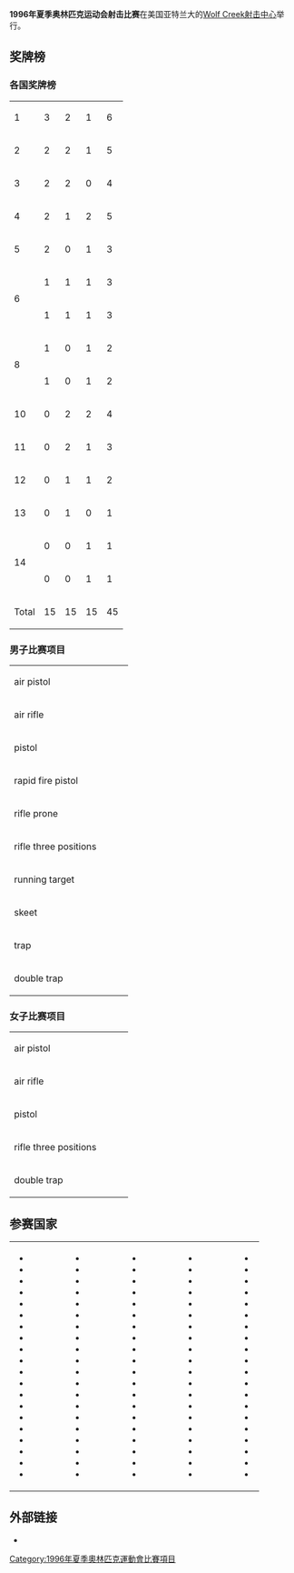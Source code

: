 '''1996年夏季奥林匹克运动会射击比赛'''在美国亚特兰大的[[Wolf_Creek射击中心|Wolf Creek射击中心]]举行。

==奖牌榜==
===各国奖牌榜===
{|{{RankedMedalTable}}
|-
|1||align=left|{{flagIOCteam|RUS|1996年夏季}}||3||2||1||6
|-
|2||align=left|{{flagIOCteam|CHN|1996年夏季}}||2||2||1||5
|-
|3||align=left|{{flagIOCteam|GER|1996年夏季}}||2||2||0||4
|-
|4||align=left|{{flagIOCteam|ITA|1996年夏季}}||2||1||2||5
|-
|5||align=left|{{flagIOCteam|AUS|1996年夏季}}||2||0||1||3
|-
|rowspan=2|6||align=left|{{flagIOCteam|POL|1996年夏季}}||1||1||1||3
|-
             |align=left|{{flagIOCteam|USA|1996年夏季}}||1||1||1||3
|-
|rowspan=2|8||align=left|{{flagIOCteam|FRA|1996年夏季}}||1||0||1||2
|-
             |align=left|{{flagIOCteam|YUG|1996年夏季}}||1||0||1||2
|-
|10||align=left|{{flagIOCteam|BUL|1996年夏季}}||0||2||2||4
|-
|11||align=left|{{flagIOCteam|KAZ|1996年夏季}}||0||2||1||3
|-
|12||align=left|{{flagIOCteam|AUT|1996年夏季}}||0||1||1||2
|-
|13||align=left|{{flagIOCteam|BLR|1996年夏季}}||0||1||0||1
|-
|rowspan=2|14||align=left|{{flagIOCteam|CZE|1996年夏季}}||0||0||1||1
|-
              |align=left|{{flagIOCteam|SVK|1996年夏季}}||0||0||1||1
|-
!colspan=2|Total||15||15||15||45
|}

===男子比赛项目===
{|{{MedalistTable|type=Event}}
|-
| air pistol<br/>{{DetailsLink|Shooting at the 1996 Summer Olympics - Men's 10 metre air pistol}}
|{{flagIOCmedalist|[[罗伯托·迪唐纳|罗伯托·迪唐纳]]|ITA|1996年夏季}}
|{{flagIOCmedalist|[[王义夫|王义夫]]|CHN|1996年夏季}}
|{{flagIOCmedalist|[[Tanyu_Kiryakov|Tanyu Kiryakov]]|BUL|1996年夏季}}
|-
| air rifle<br/>{{DetailsLink|Shooting at the 1996 Summer Olympics - Men's 10 metre air rifle}}
|{{flagIOCmedalist|[[Artem_Khadjibekov|Artem Khadjibekov]]|RUS|1996年夏季}}
|{{flagIOCmedalist|[[Wolfram_Waibel|Wolfram Waibel]]|AUT|1996年夏季}}
|{{flagIOCmedalist|[[让-皮埃尔·阿马|让-皮埃尔·阿马]]|FRA|1996年夏季}}
|-
| pistol<br/>{{DetailsLink|Shooting at the 1996 Summer Olympics - Men's 50 metre pistol}}
|{{flagIOCmedalist|[[Boris_Kokorev|Boris Kokorev]]|RUS|1996年夏季}}
|{{flagIOCmedalist|[[Igor_Basinski|Igor Basinski]]|BLR|1996年夏季}}
|{{flagIOCmedalist|[[罗伯托·迪唐纳|罗伯托·迪唐纳]]|ITA|1996年夏季}}
|-
| rapid fire pistol<br/>{{DetailsLink|Shooting at the 1996 Summer Olympics - Men's 25 metre rapid fire pistol}}
|{{flagIOCmedalist|[[拉尔夫·舒曼|拉尔夫·舒曼]]|GER|1996年夏季}}
|{{flagIOCmedalist|[[Emil_Milev|Emil Milev]]|BUL|1996年夏季}}
|{{flagIOCmedalist|[[Vladimir_Vokhmyanin|Vladimir Vokhmyanin]]|KAZ|1996年夏季}}
|-
| rifle prone<br/>{{DetailsLink|Shooting at the 1996 Summer Olympics - Men's 50 metre rifle prone}}
|{{flagIOCmedalist|[[克里斯蒂安·克勒斯|克里斯蒂安·克勒斯]]|GER|1996年夏季}}
|{{flagIOCmedalist|[[Sergey_Belyayev|Sergey Belyayev]]|KAZ|1996年夏季}}
|{{flagIOCmedalist|[[Jozef_Gönci|Jozef Gönci]]|SVK|1996年夏季}}
|-
| rifle three positions<br/>{{DetailsLink|Shooting at the 1996 Summer Olympics - Men's 50 metre rifle three positions}}
|{{flagIOCmedalist|[[让-皮埃尔·阿马|让-皮埃尔·阿马]]|FRA|1996年夏季}}
|{{flagIOCmedalist|[[Sergey_Belyayev|Sergey Belyayev]]|KAZ|1996年夏季}}
|{{flagIOCmedalist|[[Wolfram_Waibel|Wolfram Waibel]]|AUT|1996年夏季}}
|-
| running target<br/>{{DetailsLink|Shooting at the 1996 Summer Olympics - Men's 10 metre running target}}
|{{flagIOCmedalist|[[楊凌|楊凌]]|CHN|1996年夏季}}
|{{flagIOCmedalist|[[肖俊_(1972年)|肖俊]]|CHN|1996年夏季}}
|{{flagIOCmedalist|[[Miroslav_Januš|Miroslav Januš]]|CZE|1996年夏季}}
|-
|skeet<br/>{{DetailsLink|Shooting at the 1996 Summer Olympics - Men's skeet}}
|{{flagIOCmedalist|[[恩尼奥·法尔科|恩尼奥·法尔科]]|ITA|1996年夏季}}
|{{flagIOCmedalist|[[米罗斯瓦夫·热普科夫斯基|米罗斯瓦夫·热普科夫斯基]]|POL|1996年夏季}}
|{{flagIOCmedalist|[[安德烈亚·贝内利|安德烈亚·贝内利]]|ITA|1996年夏季}}
|-
|trap<br/>{{DetailsLink|Shooting at the 1996 Summer Olympics - Men's trap}}
|{{flagIOCmedalist|[[迈克尔·戴蒙德|迈克尔·戴蒙德]]|AUS|1996年夏季}}
|{{flagIOCmedalist|[[Josh_Lakatos|Josh Lakatos]]|USA|1996年夏季}}
|{{flagIOCmedalist|[[Lance_Bade|Lance Bade]]|USA|1996年夏季}}
|-
|double trap<br/>{{DetailsLink|Shooting at the 1996 Summer Olympics - Men's double trap}}
|{{flagIOCmedalist|[[拉塞尔·马克|拉塞尔·马克]]|AUS|1996年夏季}}
|{{flagIOCmedalist|[[阿尔巴诺·佩拉|阿尔巴诺·佩拉]]|ITA|1996年夏季}}
|{{flagIOCmedalist|[[张冰_(射击运动员)|張冰]]|CHN|1996年夏季}}
|}

===女子比赛项目===
{|{{MedalistTable|type=Event}}
|-
| air pistol<br/>{{DetailsLink|Shooting at the 1996 Summer Olympics - Women's 10 metre air pistol}}
|{{flagIOCmedalist|[[Olga_Klochneva|Olga Klochneva]]|RUS|1996年夏季}}
|{{flagIOCmedalist|[[Marina_Logvinenko|Marina Logvinenko]]|RUS|1996年夏季}}
|{{flagIOCmedalist|[[玛丽亚·格罗兹代娃|玛丽亚·格罗兹代娃]]|BUL|1996年夏季}}
|-
| air rifle<br/>{{DetailsLink|Shooting at the 1996 Summer Olympics - Women's 10 metre air rifle}}
|{{flagIOCmedalist|[[雷娜塔·毛厄尔|雷娜塔·毛厄尔]]|POL|1996年夏季}}
|{{flagIOCmedalist|[[Petra_Horneber|Petra Horneber]]|GER|1996年夏季}}
|{{flagIOCmedalist|[[亚历山德拉·伊沃舍夫|亚历山德拉·伊沃舍夫]]|YUG|1996年夏季}}
|-
| pistol<br/>{{DetailsLink|Shooting at the 1996 Summer Olympics - Women's 25 metre pistol}}
|{{flagIOCmedalist|[[李对红|李对红]]|CHN|1996年夏季}}
|{{flagIOCmedalist|[[Diana_Iorgova|Diana Iorgova]]|BUL|1996年夏季}}
|{{flagIOCmedalist|[[Marina_Logvinenko|Marina Logvinenko]]|RUS|1996年夏季}}
|-
| rifle three positions<br/>{{DetailsLink|Shooting at the 1996 Summer Olympics - Women's 50 metre rifle three positions}}
|{{flagIOCmedalist|[[亚历山德拉·伊沃舍夫|亚历山德拉·伊沃舍夫]]|YUG|1996年夏季}}
|{{flagIOCmedalist|[[Irina_Gerasimenok|Irina Gerasimenok]]|RUS|1996年夏季}}
|{{flagIOCmedalist|[[雷娜塔·毛厄尔|雷娜塔·毛厄尔]]|POL|1996年夏季}}
|-
| double trap<br/>{{DetailsLink|Shooting at the 1996 Summer Olympics - Women's double trap}}
|{{flagIOCmedalist|[[金伯莉·罗德|金伯莉·罗德]]|USA|1996年夏季}}
|{{flagIOCmedalist|[[苏珊·基尔迈尔|苏珊·基尔迈尔]]|GER|1996年夏季}}
|{{flagIOCmedalist|[[Deserie_Huddleston|Deserie Huddleston]]|AUS|1996年夏季}}
|}

==参赛国家==
{|
|
* {{flagIOC|ALB|1996年夏季|2}}
* {{flagIOC|AND|1996年夏季|1}}
* {{flagIOC|ANG|1996年夏季|1}}
* {{flagIOC|ARG|1996年夏季|6}}
* {{flagIOC|ARM|1996年夏季|1}}
* {{flagIOC|AUS|1996年夏季|16}}
* {{flagIOC|AUT|1996年夏季|3}}
* {{flagIOC|AZE|1996年夏季|2}}
* {{flagIOC|BAN|1996年夏季|1}}
* {{flagIOC|BAR|1996年夏季|1}}
* {{flagIOC|BLR|1996年夏季|10}}
* {{flagIOC|BEL|1996年夏季|4}}
* {{flagIOC|BIH|1996年夏季|1}}
* {{flagIOC|BRA|1996年夏季|1}}
* {{flagIOC|BRU|1996年夏季|1}}
* {{flagIOC|BUL|1996年夏季|9}}
* {{flagIOC|CAN|1996年夏季|9}}
* {{flagIOC|CHI|1996年夏季|1}}
* {{flagIOC|CHN|1996年夏季|24}}
* {{flagIOC|TPE|1996年夏季|2}}
|width=40|
|valign=top|
* {{flagIOC|COL|1996年夏季|2}}
* {{flagIOC|CRO|1996年夏季|4}}
* {{flagIOC|CUB|1996年夏季|3}}
* {{flagIOC|CYP|1996年夏季|3}}
* {{flagIOC|CZE|1996年夏季|17}}
* {{flagIOC|DEN|1996年夏季|8}}
* {{flagIOC|ECU|1996年夏季|1}}
* {{flagIOC|EGY|1996年夏季|2}}
* {{flagIOC|EST|1996年夏季|2}}
* {{flagIOC|FIN|1996年夏季|6}}
* {{flagIOC|FRA|1996年夏季|13}}
* {{flagIOC|GEO|1996年夏季|3}}
* {{flagIOC|GER|1996年夏季|22}}
* {{flagIOC|GBR|1996年夏季|5}}
* {{flagIOC|GRE|1996年夏季|3}}
* {{flagIOC|GUA|1996年夏季|4}}
* {{flagIOC|HKG|1996年夏季|1}}
* {{flagIOC|HUN|1996年夏季|10}}
* {{flagIOC|IND|1996年夏季|2}}
* {{flagIOC|IRI|1996年夏季|1}}
|width=40|
|valign=top|
* {{flagIOC|IRQ|1996年夏季|1}}
* {{flagIOC|IRL|1996年夏季|3}}
* {{flagIOC|ISR|1996年夏季|3}}
* {{flagIOC|ITA|1996年夏季|15}}
* {{flagIOC|JPN|1996年夏季|9}}
* {{flagIOC|JOR|1996年夏季|1}}
* {{flagIOC|KAZ|1996年夏季|5}}
* {{flagIOC|KEN|1996年夏季|1}}
* {{flagIOC|KUW|1996年夏季|2}}
* {{flagIOC|KGZ|1996年夏季|2}}
* {{flagIOC|LAT|1996年夏季|2}}
* {{flagIOC|LTU|1996年夏季|1}}
* {{flagIOC|LUX|1996年夏季|2}}
* {{flagIOC|MKD|1996年夏季|1}}
* {{flagIOC|MAS|1996年夏季|1}}
* {{flagIOC|MLT|1996年夏季|1}}
* {{flagIOC|MEX|1996年夏季|1}}
* {{flagIOC|MDA|1996年夏季|2}}
* {{flagIOC|MON|1996年夏季|1}}
* {{flagIOC|MGL|1996年夏季|2}}
|width=40|
|valign=top|
* {{flagIOC|MYA|1996年夏季|1}}
* {{flagIOC|NAM|1996年夏季|1}}
* {{flagIOC|NEP|1996年夏季|1}}
* {{flagIOC|NED|1996年夏季|2}}
* {{flagIOC|AHO|1996年夏季|1}}
* {{flagIOC|NZL|1996年夏季|2}}
* {{flagIOC|NCA|1996年夏季|1}}
* {{flagIOC|PRK|1996年夏季|1}}
* {{flagIOC|NOR|1996年夏季|7}}
* {{flagIOC|OMA|1996年夏季|1}}
* {{flagIOC|PAN|1996年夏季|1}}
* {{flagIOC|PER|1996年夏季|3}}
* {{flagIOC|PHI|1996年夏季|1}}
* {{flagIOC|POL|1996年夏季|10}}
* {{flagIOC|POR|1996年夏季|4}}
* {{flagIOC|PUR|1996年夏季|2}}
* {{flagIOC|QAT|1996年夏季|1}}
* {{flagIOC|ROU|1996年夏季|4}}
* {{flagIOC|RUS|1996年夏季|19}}
* {{flagIOC|SMR|1996年夏季|2}}
|width=40|
|valign=top|
* {{flagIOC|KSA|1996年夏季|1}}
* {{flagIOC|SCG|1996年夏季|7}}
* {{flagIOC|SIN|1996年夏季|1}}
* {{flagIOC|SVK|1996年夏季|3}}
* {{flagIOC|SLO|1996年夏季|1}}
* {{flagIOC|RSA|1996年夏季|2}}
* {{flagIOC|KOR|1996年夏季|14}}
* {{flagIOC|ESP|1996年夏季|6}}
* {{flagIOC|SRI|1996年夏季|2}}
* {{flagIOC|SWE|1996年夏季|3}}
* {{flagIOC|SUI|1996年夏季|7}}
* {{flagIOC|THA|1996年夏季|3}}
* {{flagIOC|TUR|1996年夏季|1}}
* {{flagIOC|TKM|1996年夏季|1}}
* {{flagIOC|UKR|1996年夏季|9}}
* {{flagIOC|UAE|1996年夏季|1}}
* {{flagIOC|USA|1996年夏季|25}}
* {{flagIOC|ISV|1996年夏季|1}}
* {{flagIOC|UZB|1996年夏季|1}}
* {{flagIOC|VIE|1996年夏季|1}}
|}

==外部链接==
*{{cite book |title=Olympic Report Atlanta 1996 Volume III: The Competition Results |url=http://www.la84foundation.org/6oic/OfficialReports/1996/1996v3.pdf |format=PDF |accessdate=2008-09-10 |deadurl=yes |archiveurl=https://web.archive.org/web/20070927222634/http://www.la84foundation.org/6oic/OfficialReports/1996/1996v3.pdf |archivedate=2007-09-27 }}

{{1996年夏季奥林匹克运动会比赛项目}}
{{奥林匹克运动会射击比赛}}

[[Category:1996年夏季奧林匹克運動會比賽項目|Category:1996年夏季奧林匹克運動會比賽項目]]